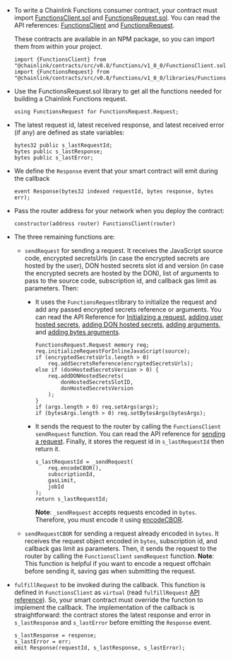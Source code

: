 
<CodeSample src="samples/ChainlinkFunctions/FunctionsConsumerExample.sol" />

- To write a Chainlink Functions consumer contract, your contract must import [FunctionsClient.sol](https://github.com/smartcontractkit/chainlink/blob/master/contracts/src/v0.8/functions/v1_0_0/FunctionsClient.sol) and [FunctionsRequest.sol](https://github.com/smartcontractkit/chainlink/blob/master/contracts/src/v0.8/functions/v1_0_0/libraries/FunctionsRequest.sol). You can read the API references: [FunctionsClient](/chainlink-functions/api-reference/functions-client) and [FunctionsRequest](/chainlink-functions/api-reference/functions-request).

  These contracts are available in an NPM package, so you can import them from within your project.

  ```
  import {FunctionsClient} from "@chainlink/contracts/src/v0.8/functions/v1_0_0/FunctionsClient.sol";
  import {FunctionsRequest} from "@chainlink/contracts/src/v0.8/functions/v1_0_0/libraries/FunctionsRequest.sol";
  ```

- Use the FunctionsRequest.sol library to get all the functions needed for building a Chainlink Functions request.

  ```
  using FunctionsRequest for FunctionsRequest.Request;
  ```

- The latest request id, latest received response, and latest received error (if any) are defined as state variables:

  ```
  bytes32 public s_lastRequestId;
  bytes public s_lastResponse;
  bytes public s_lastError;
  ```

- We define the `Response` event that your smart contract will emit during the callback

  ```
  event Response(bytes32 indexed requestId, bytes response, bytes err);
  ```

- Pass the router address for your network when you deploy the contract:

  ```
  constructor(address router) FunctionsClient(router)
  ```

- The three remaining functions are:

  - `sendRequest` for sending a request. It receives the JavaScript source code, encrypted secretsUrls (in case the encrypted secrets are hosted by the user), DON hosted secrets slot id and version (in case the encrypted secrets are hosted by the DON), list of arguments to pass to the source code, subscription id, and callback gas limit as parameters. Then:

    - It uses the `FunctionsRequest`library to initialize the request and add any passed encrypted secrets reference or arguments. You can read the API Reference for [Initializing a request](/chainlink-functions/api-reference/functions-request/#initializerequestforinlinejavascript), [adding user hosted secrets](/chainlink-functions/api-reference/functions-request/#addsecretsreference), [adding DON hosted secrets](/chainlink-functions/api-reference/functions-request/#adddonhostedsecrets), [adding arguments](/chainlink-functions/api-reference/functions-request/#setargs), and [adding bytes arguments](/chainlink-functions/api-reference/functions-request/#setbytesargs).

      ```
      FunctionsRequest.Request memory req;
      req.initializeRequestForInlineJavaScript(source);
      if (encryptedSecretsUrls.length > 0)
          req.addSecretsReference(encryptedSecretsUrls);
      else if (donHostedSecretsVersion > 0) {
          req.addDONHostedSecrets(
              donHostedSecretsSlotID,
              donHostedSecretsVersion
          );
      }
      if (args.length > 0) req.setArgs(args);
      if (bytesArgs.length > 0) req.setBytesArgs(bytesArgs);
      ```

    - It sends the request to the router by calling the `FunctionsClient` `sendRequest` function. You can read the API reference for [sending a request](/chainlink-functions/api-reference/functions-client/#_sendrequest). Finally, it stores the request id in `s_lastRequestId` then return it.

      ```
      s_lastRequestId = _sendRequest(
          req.encodeCBOR(),
          subscriptionId,
          gasLimit,
          jobId
      );
      return s_lastRequestId;
      ```

      **Note**: `_sendRequest` accepts requests encoded in `bytes`. Therefore, you must encode it using [encodeCBOR](/chainlink-functions/api-reference/functions-request/#encodecbor).

  - `sendRequestCBOR` for sending a request already encoded in `bytes`. It receives the request object encoded in `bytes`, subscription id, and callback gas limit as parameters. Then, it sends the request to the router by calling the `FunctionsClient` `sendRequest` function. **Note**: This function is helpful if you want to encode a request offchain before sending it, saving gas when submitting the request.

- `fulfillRequest` to be invoked during the callback. This function is defined in `FunctionsClient` as `virtual` (read `fulfillRequest` [API reference](/chainlink-functions/api-reference/functions-client/#fulfillrequest)). So, your smart contract must override the function to implement the callback. The implementation of the callback is straightforward: the contract stores the latest response and error in `s_lastResponse` and `s_lastError` before emitting the `Response` event.

  ```
  s_lastResponse = response;
  s_lastError = err;
  emit Response(requestId, s_lastResponse, s_lastError);
  ```

